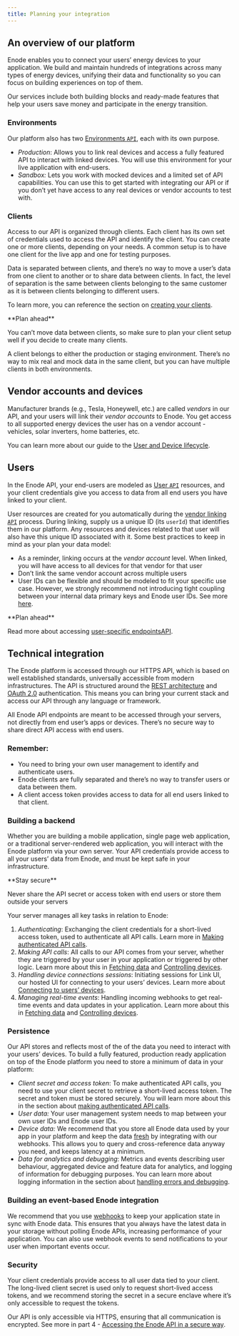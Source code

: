 ```yaml
---
title: Planning your integration
---
```


## An overview of our platform

Enode enables you to connect your users’ energy devices to your application. We build and maintain hundreds of integrations across many types of energy devices, unifying their data and functionality so you can focus on building experiences on top of them.

Our services include both building blocks and ready-made features that help your users save money and participate in the energy transition.

### Environments

Our platform also has two [Environments `API`](/api/reference#environments), each with its own purpose.

- *Production*: Allows you to link real devices and access a fully featured API to interact with linked devices. You will use this environment for your live application with end-users.
- *Sandbox:* Lets you work with mocked devices and a limited set of API capabilities. You can use this to get started with integrating our API or if you don’t yet have access to any real devices or vendor accounts to test with.

### Clients

Access to our API is organized through clients. Each client has its own set of credentials used to access the API and identify the client. You can create one or more clients, depending on your needs. A common setup is to have one client for the live app and one for testing purposes.

Data is separated between clients, and there’s no way to move a user’s data from one client to another or to share data between clients. In fact, the level of separation is the same between clients belonging to the same customer as it is between clients belonging to different users.

To learn more, you can reference the section on [creating your clients](https://developers.enode.com/docs/integration-guide/setting-up).

<Warning>
**Plan ahead**

You can’t move data between clients, so make sure to plan your client setup well if you decide to create many clients.
</Warning>

A client belongs to either the production or staging environment. There’s no way to mix real and mock data in the same client, but you can have multiple clients in both environments.

## Vendor accounts and devices

Manufacturer brands (e.g., Tesla, Honeywell, etc.) are called *vendors* in our API, and your users will link their *vendor accounts* to Enode. You get access to all supported energy devices the user has on a vendor account - vehicles, solar inverters, home batteries, etc.

You can learn more about our guide to the [User and Device lifecycle](https://developers.enode.com/docs/integration-guide/user-device-lifecycle).

## Users

In the Enode API, your end-users are modeled as [User `API`](/api/reference#user-management) resources, and your client credentials give you access to data from all end users you have linked to your client.

User resources are created for you automatically during the [vendor linking `API`](/api/reference#postUsersUseridLink) process. During linking, supply us a unique ID (its `userId`) that identifies them in our platform. Any resources and devices related to that user will also have this unique ID associated with it. Some best practices to keep in mind as your plan your data model:

- As a reminder, linking occurs at the *vendor account* level. When linked, you will have access to all devices for that vendor for that user
- Don’t link the same vendor account across multiple users
- User IDs can be flexible and should be modeled to fit your specific use case. However, we strongly recommend not introducing tight coupling between your internal data primary keys and Enode user IDs. See more [here](https://developers.enode.com/docs/integration-guide/device-data).

<Warning>
**Plan ahead**

Read more about accessing [user-specific endpointsAPI](https://developers.enode.com/api/reference#user-management).
</Warning>

## Technical integration

The Enode platform is accessed through our HTTPS API, which is based on well established standards, universally accessible from modern infrastructures. The API is structured around the [REST architecture](https://restfulapi.net/) and [OAuth 2.0](https://oauth.net/2/) authentication. This means you can bring your current stack and access our API through any language or framework.

All Enode API endpoints are meant to be accessed through your servers, not directly from end user’s apps or devices. There’s no secure way to share direct API access with end users.

### Remember:

- You need to bring your own user management to identify and authenticate users.
- Enode clients are fully separated and there’s no way to transfer users or data between them.
- A client access token provides access to data for all end users linked to that client.

### Building a backend

Whether you are building a mobile application, single page web application, or a traditional server-rendered web application, you will interact with the Enode platform via your own server. Your API credentials provide access to all your users’ data from Enode, and must be kept safe in your infrastructure.

<Danger>
**Stay secure**

Never share the API secret or access token with end users or store them outside your servers
</Danger>

Your server manages all key tasks in relation to Enode:

1. *Authenticating*: Exchanging the client credentials for a short-lived access token, used to authenticate all API calls. Learn more in [Making authenticated API calls](https://developers.enode.com/docs/integration-guide/accessing-the-api#access-the-api-with-the-access-token).
2. *Making API calls*: All calls to our API comes from your server, whether they are triggered by your user in your application or triggered by other logic. Learn more about this in [Fetching data](https://developers.enode.com/docs/integration-guide/device-data) and [Controlling devices](https://developers.enode.com/docs/integration-guide/controlling-devices).
3. *Handling device connections sessions*: Initiating sessions for Link UI, our hosted UI for connecting to your users’ devices. Learn more about [Connecting to users’ devices](https://developers.enode.com/docs/integration-guide/user-device-lifecycle).
4. *Managing real-time events*: Handling incoming webhooks to get real-time events and data updates in your application. Learn more about this in [Fetching data](https://developers.enode.com/docs/integration-guide/device-data) and [Controlling devices](https://developers.enode.com/docs/integration-guide/controlling-devices).

### Persistence

Our API stores and reflects most of the of the data you need to interact with your users’ devices. To build a fully featured, production ready application on top of the Enode platform you need to store a minimum of data in your platform:

- *Client secret and access token*: To make authenticated API calls, you need to use your client secret to retrieve a short-lived access token. The secret and token must be stored securely. You will learn more about this in the section about [making authenticated API calls](https://developers.enode.com/docs/integration-guide/accessing-the-api#access-the-api-with-the-access-token).
- *User data:* Your user management system needs to map between your own user IDs and Enode user IDs.
- *Device data:* We recommend that you store all Enode data used by your app in your platform and keep the data [fresh](https://developers.enode.com/docs/integration-guide/device-data) by integrating with our webhooks. This allows you to query and cross-reference data anyway you need, and keeps latency at a minimum.
- *Data for analytics and debugging*: Metrics and events describing user behaviour, aggregated device and feature data for analytics, and logging of information for debugging purposes. You can learn more about logging information in the section about [handling errors and debugging](https://developers.enode.com/docs/integration-guide/sad-paths-and-errors#best-practices-for-error-handling).

### Building an event-based Enode integration

We recommend that you use [webhooks](https://developers.enode.com/docs/webhooks) to keep your application state in sync with Enode data. This ensures that you always have the latest data in your storage without polling Enode APIs, increasing performance of your application. You can also use webhook events to send notifications to your user when important events occur.

### Security

Your client credentials provide access to all user data tied to your client. The long-lived client secret is used only to request short-lived access tokens, and we recommend storing the secret in a secure enclave where it’s only accessible to request the tokens.

Our API is only accessible via HTTPS, ensuring that all communication is encrypted. See more in part 4 - [Accessing the Enode API in a secure way](https://developers.enode.com/docs/integration-guide/accessing-the-api#access-the-api-with-the-access-token).
